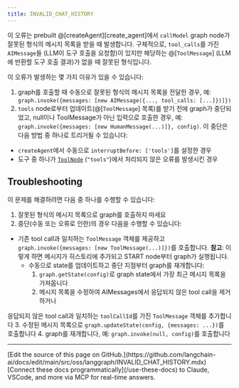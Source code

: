 ```yaml
---
title: INVALID_CHAT_HISTORY
---
```






이 오류는 prebuilt @[createAgent][create_agent]에서 `callModel` graph node가 잘못된 형식의 메시지 목록을 받을 때 발생합니다. 구체적으로, `tool_calls`를 가진 `AIMessage`들 (LLM이 도구 호출을 요청함)이 있지만 해당하는 @[`ToolMessage`] (LLM에 반환할 도구 호출 결과)가 없을 때 잘못된 형식입니다.


이 오류가 발생하는 몇 가지 이유가 있을 수 있습니다:



1. graph를 호출할 때 수동으로 잘못된 형식의 메시지 목록을 전달한 경우, 예: `graph.invoke({messages: [new AIMessage({..., tool_calls: [...]})]})`
2. `tools` node로부터 업데이트(@[`ToolMessage`] 목록)를 받기 전에 graph가 중단되었고,
  null이나 ToolMessage가 아닌 입력으로 호출한 경우,
  예: `graph.invoke({messages: [new HumanMessage(...)]}, config)`.
  이 중단은 다음 방법 중 하나로 트리거될 수 있습니다:
  * `createAgent`에서 수동으로 `interruptBefore: ['tools']`를 설정한 경우
  * 도구 중 하나가 [`ToolNode`](https://reference.langchain.com/javascript/classes/langchain.index.ToolNode.html) (`"tools"`)에서 처리되지 않은 오류를 발생시킨 경우


## Troubleshooting

이 문제를 해결하려면 다음 중 하나를 수행할 수 있습니다:

1. 잘못된 형식의 메시지 목록으로 graph를 호출하지 마세요
2. 중단(수동 또는 오류로 인한)의 경우 다음을 수행할 수 있습니다:



* 기존 tool call과 일치하는 `ToolMessage` 객체를 제공하고 `graph.invoke({messages: [new ToolMessage(...)]})`를 호출합니다.
  **참고**: 이렇게 하면 메시지가 히스토리에 추가되고 START node부터 graph가 실행됩니다.
  * 수동으로 state를 업데이트하고 중단 지점부터 graph를 재개합니다:
    1. `graph.getState(config)`로 graph state에서 가장 최근 메시지 목록을 가져옵니다
    2. 메시지 목록을 수정하여 AIMessages에서 응답되지 않은 tool call을 제거하거나

응답되지 않은 tool call과 일치하는 `toolCallId`를 가진 `ToolMessage` 객체를 추가합니다 3. 수정된 메시지 목록으로 `graph.updateState(config, {messages: ...})`를 호출합니다 4. graph를 재개합니다, 예: `graph.invoke(null, config)`를 호출합니다

---

<Callout icon="pen-to-square" iconType="regular">
    [Edit the source of this page on GitHub.](https://github.com/langchain-ai/docs/edit/main/src/oss/langgraph/INVALID_CHAT_HISTORY.mdx)
</Callout>
<Tip icon="terminal" iconType="regular">
    [Connect these docs programmatically](/use-these-docs) to Claude, VSCode, and more via MCP for    real-time answers.
</Tip>
